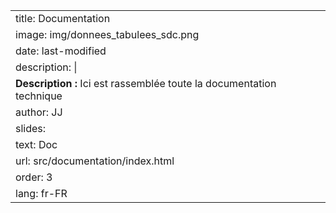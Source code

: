 ---
title: Documentation 
image: img/donnees_tabulees_sdc.png
date: last-modified
description: |
  <b>Description :</b> Ici est rassemblée toute la documentation technique
author: JJ
slides:
  text: Doc
  url: src/documentation/index.html
order: 3
lang: fr-FR
---